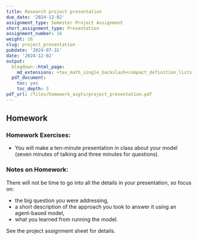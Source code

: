 ```yaml
---
title: Research project presentation
due_date: '2024-12-02'
assignment_type: Semester Project Assignment
short_assignment_type: Presentation
assignment_number: 16
weight: 16
slug: project_presentation
pubdate: '2024-07-31'
date: '2024-12-02'
output:
  blogdown::html_page:
    md_extensions: +tex_math_single_backslash+compact_definition_lists
  pdf_document:
    toc: yes
    toc_depth: 3
pdf_url: /files/homework_asgts/project_presentation.pdf
---
```

## Homework

### Homework Exercises:



* You will make a ten-minute presentation in class about your model (seven minutes of talking and three minutes for questions).

### Notes on Homework:


There will not be time to go into all the details in your presentation, so focus on:

* the big question you were addressing,
* a short description of the approach you took to answer it using an agent-based model,
* what you learned from running the model.

See the project assignment sheet for details.